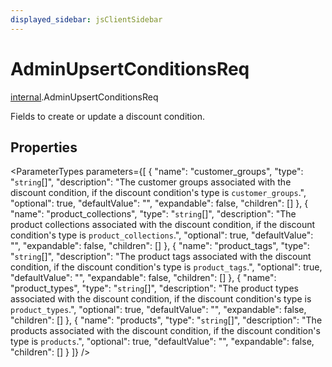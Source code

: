 ```yaml
---
displayed_sidebar: jsClientSidebar
---
```



# AdminUpsertConditionsReq

[internal](../../modules/internal.mdx).AdminUpsertConditionsReq

Fields to create or update a discount condition.

## Properties

<ParameterTypes parameters={[
  {
    "name": "customer_groups",
    "type": "`string`[]",
    "description": "The customer groups associated with the discount condition, if the discount condition's type is `customer_groups`.",
    "optional": true,
    "defaultValue": "",
    "expandable": false,
    "children": []
  },
  {
    "name": "product_collections",
    "type": "`string`[]",
    "description": "The product collections associated with the discount condition, if the discount condition's type is `product_collections`.",
    "optional": true,
    "defaultValue": "",
    "expandable": false,
    "children": []
  },
  {
    "name": "product_tags",
    "type": "`string`[]",
    "description": "The product tags associated with the discount condition, if the discount condition's type is `product_tags`.",
    "optional": true,
    "defaultValue": "",
    "expandable": false,
    "children": []
  },
  {
    "name": "product_types",
    "type": "`string`[]",
    "description": "The product types associated with the discount condition, if the discount condition's type is `product_types`.",
    "optional": true,
    "defaultValue": "",
    "expandable": false,
    "children": []
  },
  {
    "name": "products",
    "type": "`string`[]",
    "description": "The products associated with the discount condition, if the discount condition's type is `products`.",
    "optional": true,
    "defaultValue": "",
    "expandable": false,
    "children": []
  }
]} />
